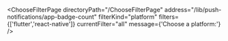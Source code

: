 


<ChooseFilterPage
    directoryPath="/ChooseFilterPage"
    address="/lib/push-notifications/app-badge-count"
    filterKind="platform"
    filters={['flutter','react-native']}
    currentFilter="all"
    message={'Choose a platform:'}
/>
